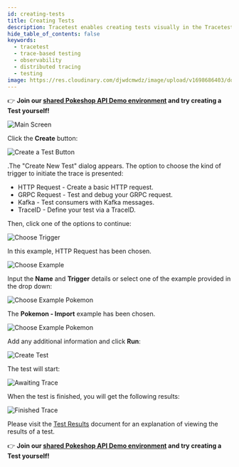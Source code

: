 ```yaml
---
id: creating-tests
title: Creating Tests
description: Tracetest enables creating tests visually in the Tracetest Web UI.
hide_table_of_contents: false
keywords:
  - tracetest
  - trace-based testing
  - observability
  - distributed tracing
  - testing
image: https://res.cloudinary.com/djwdcmwdz/image/upload/v1698686403/docs/Blog_Thumbnail_14_rsvkmo.jpg
---
```


👉 **Join our [shared Pokeshop API Demo environment](https://app.tracetest.io/organizations/ttorg_2179a9cd8ba8dfa5/invites/invite_760904a64b4b9dc9/accept) and try creating a Test yourself!**

![Main Screen](../img/main-screen-0.14.png)

Click the **Create** button:

![Create a Test Button](../img/create-test-button-0.14.png)

.The "Create New Test" dialog appears.
The option to choose the kind of trigger to initiate the trace is presented:

- HTTP Request - Create a basic HTTP request.
- GRPC Request - Test and debug your GRPC request.
- Kafka - Test consumers with Kafka messages.
- TraceID - Define your test via a TraceID.

Then, click one of the options to continue:

![Choose Trigger](../img/choose-trigger-0.14.png)

In this example, HTTP Request has been chosen.

![Choose Example](../img/choose-example-0.14.png)

Input the **Name** and **Trigger** details or select one of the example provided in the drop down:

![Choose Example Pokemon](../img/choose-example-pokemon-0.14.png)

The **Pokemon - Import** example has been chosen.

![Choose Example Pokemon](../img/choose-example-pokemon-import-0.14.png)

Add any additional information and click **Run**:

![Create Test](../img/provide-addl-information-0.14.png)

The test will start:

![Awaiting Trace](../img/awaiting-trace-0.14.png)

When the test is finished, you will get the following results:

![Finished Trace](../img/finished-trace-0.14.png)

Please visit the [Test Results](/web-ui/test-results) document for an explanation of viewing the results of a test.

👉 **Join our [shared Pokeshop API Demo environment](https://app.tracetest.io/organizations/ttorg_2179a9cd8ba8dfa5/invites/invite_760904a64b4b9dc9/accept) and try creating a Test yourself!**


